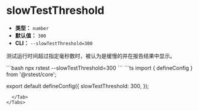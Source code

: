 # slowTestThreshold

- **类型：** `number`
- **默认值：** `300`
- **CLI：** `--slowTestThreshold=300`

测试运行时间超过指定毫秒数时，被认为是缓慢的并在报告结果中显示。


<Tabs defaultValue='rstest.config.ts'>
  <Tab label="CLI">
  ```bash
  npx rstest --slowTestThreshold=300
  ```
  </Tab>
  <Tab label="rstest.config.ts">
```ts
import { defineConfig } from '@rstest/core';

export default defineConfig({
  slowTestThreshold: 300,
});
```
  </Tab>
</Tabs>
